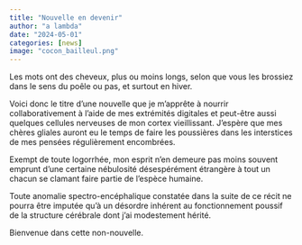```yaml
---
title: "Nouvelle en devenir"
author: "a lambda"
date: "2024-05-01"
categories: [news]
image: "cocon_bailleul.png"
---
```


Les mots ont des cheveux, plus ou moins longs, selon que vous les brossiez dans le sens du poêle ou pas, et surtout en hiver.

Voici donc le titre d'une nouvelle que je m'apprête à nourrir collaborativement à l'aide de mes extrémités digitales et peut-être aussi quelques cellules nerveuses de mon cortex vieillissant. J'espère que mes chères gliales auront eu le temps de faire les poussières dans les interstices de mes pensées régulièrement encombrées. 

Exempt de toute logorrhée, mon esprit n'en demeure pas moins souvent emprunt d'une certaine nébulosité désespérément étrangère à tout un chacun se clamant faire partie de l'espèce humaine.

Toute anomalie spectro-encéphalique constatée dans la suite de ce récit ne pourra être imputée qu'à un désordre inhérent au fonctionnement poussif de la structure cérébrale dont j'ai modestement hérité.

Bienvenue dans cette non-nouvelle.
